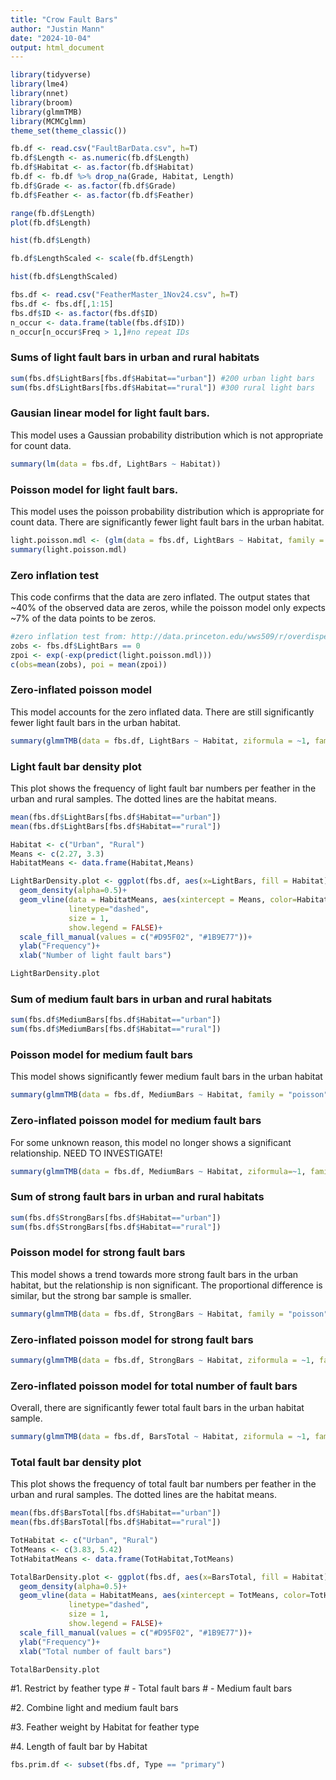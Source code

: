 ```yaml
---
title: "Crow Fault Bars"
author: "Justin Mann"
date: "2024-10-04"
output: html_document
---
```


```r
library(tidyverse) 
library(lme4)
library(nnet)
library(broom)
library(glmmTMB)
library(MCMCglmm)
theme_set(theme_classic())
```


```r
fb.df <- read.csv("FaultBarData.csv", h=T)
fb.df$Length <- as.numeric(fb.df$Length)
fb.df$Habitat <- as.factor(fb.df$Habitat)
fb.df <- fb.df %>% drop_na(Grade, Habitat, Length)
fb.df$Grade <- as.factor(fb.df$Grade)
fb.df$Feather <- as.factor(fb.df$Feather)
```


```r
range(fb.df$Length)
plot(fb.df$Length)
```

```r
hist(fb.df$Length)
```

```r
fb.df$LengthScaled <- scale(fb.df$Length)
```

```r
hist(fb.df$LengthScaled)
```


```r
fbs.df <- read.csv("FeatherMaster_1Nov24.csv", h=T)
fbs.df <- fbs.df[,1:15]
fbs.df$ID <- as.factor(fbs.df$ID)
n_occur <- data.frame(table(fbs.df$ID))
n_occur[n_occur$Freq > 1,]#no repeat IDs
```

### Sums of light fault bars in urban and rural habitats
```r
sum(fbs.df$LightBars[fbs.df$Habitat=="urban"]) #200 urban light bars
sum(fbs.df$LightBars[fbs.df$Habitat=="rural"]) #300 rural light bars
```




### Gausian linear model for light fault bars. 
This model uses a Gaussian probability distribution which is not appropriate for count data.
```r
summary(lm(data = fbs.df, LightBars ~ Habitat))
```

### Poisson model for light fault bars.
This model uses the poisson probability distribution which is appropriate for count data. 
There are significantly fewer light fault bars in the urban habitat.
```r
light.poisson.mdl <- (glm(data = fbs.df, LightBars ~ Habitat, family = "poisson"))
summary(light.poisson.mdl)
```

### Zero inflation test
This code confirms that the data are zero inflated.
The output states that ~40% of the observed data are zeros, while the poisson model only expects ~7% of the data points to be zeros. 
```r
#zero inflation test from: http://data.princeton.edu/wws509/r/overdispersion.html 
zobs <- fbs.df$LightBars == 0
zpoi <- exp(-exp(predict(light.poisson.mdl)))
c(obs=mean(zobs), poi = mean(zpoi))
```


### Zero-inflated poisson model
This model accounts for the zero inflated data. There are still significantly fewer light fault bars in the urban habitat.
```r
summary(glmmTMB(data = fbs.df, LightBars ~ Habitat, ziformula = ~1, family = "poisson"))
```

### Light fault bar density plot
This plot shows the frequency of light fault bar numbers per feather in the urban and rural samples. The dotted lines are the habitat means.
```r
mean(fbs.df$LightBars[fbs.df$Habitat=="urban"])
mean(fbs.df$LightBars[fbs.df$Habitat=="rural"])

Habitat <- c("Urban", "Rural")
Means <- c(2.27, 3.3)
HabitatMeans <- data.frame(Habitat,Means)

LightBarDensity.plot <- ggplot(fbs.df, aes(x=LightBars, fill = Habitat))+
  geom_density(alpha=0.5)+
  geom_vline(data = HabitatMeans, aes(xintercept = Means, color=Habitat),
             linetype="dashed",
             size = 1,
             show.legend = FALSE)+
  scale_fill_manual(values = c("#D95F02", "#1B9E77"))+
  ylab("Frequency")+
  xlab("Number of light fault bars")

LightBarDensity.plot
```


### Sum of medium fault bars in urban and rural habitats
```r
sum(fbs.df$MediumBars[fbs.df$Habitat=="urban"])
sum(fbs.df$MediumBars[fbs.df$Habitat=="rural"])
```


### Poisson model for medium fault bars
This model shows significantly fewer medium fault bars in the urban habitat
```r
summary(glmmTMB(data = fbs.df, MediumBars ~ Habitat, family = "poisson"))
```


### Zero-inflated poisson model for medium fault bars
For some unknown reason, this model no longer shows a significant relationship. NEED TO INVESTIGATE!
```r
summary(glmmTMB(data = fbs.df, MediumBars ~ Habitat, ziformula=~1, family = "poisson"))
```


### Sum of strong fault bars in urban and rural habitats
```r
sum(fbs.df$StrongBars[fbs.df$Habitat=="urban"])
sum(fbs.df$StrongBars[fbs.df$Habitat=="rural"])
```


### Poisson model for strong fault bars
This model shows a trend towards more strong fault bars in the urban habitat, but the relationship is non significant. The proportional difference is similar, but the strong bar sample is smaller.
```r
summary(glmmTMB(data = fbs.df, StrongBars ~ Habitat, family = "poisson"))
```

### Zero-inflated poisson model for strong fault bars
```r
summary(glmmTMB(data = fbs.df, StrongBars ~ Habitat, ziformula = ~1, family = "poisson"))
```


### Zero-inflated poisson model for total number of fault bars
Overall, there are significantly fewer total fault bars in the urban habitat sample.
```r
summary(glmmTMB(data = fbs.df, BarsTotal ~ Habitat, ziformula = ~1, family = "poisson"))
```


### Total fault bar density plot
This plot shows the frequency of total fault bar numbers per feather in the urban and rural samples. The dotted lines are the habitat means.
```r
mean(fbs.df$BarsTotal[fbs.df$Habitat=="urban"])
mean(fbs.df$BarsTotal[fbs.df$Habitat=="rural"])

TotHabitat <- c("Urban", "Rural")
TotMeans <- c(3.83, 5.42)
TotHabitatMeans <- data.frame(TotHabitat,TotMeans)

TotalBarDensity.plot <- ggplot(fbs.df, aes(x=BarsTotal, fill = Habitat))+
  geom_density(alpha=0.5)+
  geom_vline(data = HabitatMeans, aes(xintercept = TotMeans, color=TotHabitat),
             linetype="dashed",
             size = 1,
             show.legend = FALSE)+
  scale_fill_manual(values = c("#D95F02", "#1B9E77"))+
  ylab("Frequency")+
  xlab("Total number of fault bars")

TotalBarDensity.plot
```

#1. Restrict by feather type
#  - Total fault bars
#  - Medium fault bars

#2. Combine light and medium fault bars

#3. Feather weight by Habitat for feather type

#4. Length of fault bar by Habitat


```r
fbs.prim.df <- subset(fbs.df, Type == "primary")
```




